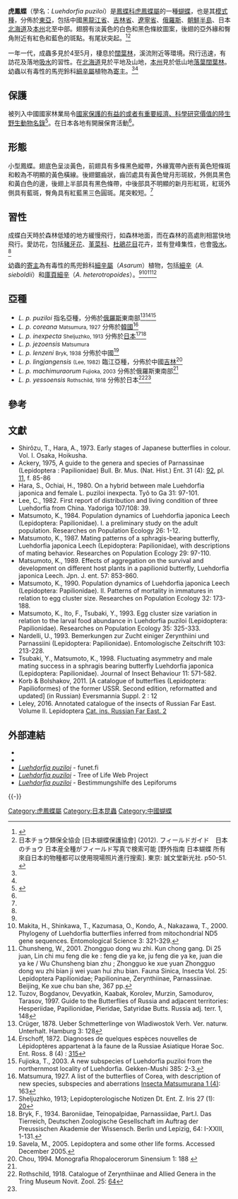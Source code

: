 {{NoteTA|G1=Butterfly}}
{{Speciesbox
| name = 虎鳳蝶
| fossil_range = {{fossilrange|6|0|earliest=}}<small>從新近紀[[中新世|中新世]]至今<ref name=c2015>Condamine, F. L., Rolland, J., Höhna, S., Sperling, F. A., & Sanmartín, I. (2018). Testing the role of the Red Queen and Court Jester as drivers of the macroevolution of Apollo butterflies. Systematic biology, 67(6), 940-964. {{en}}</ref></small>
| image = Insect Safari - lepidopteran 050.jpg
| image_width = 300px
| image_caption = 
| image2 = 
| image2_width = 300px
| image2_caption = 
| status = NE
| status_system = iucn3.1
| status_ref = 
| genus = Luehdorfia
| species = puziloi
| authority = (Erschoff, 1872)
| range_map = 
| range_map_width = 
| range_map_caption = 
| subdivision_ranks = 亞種
| subdivision = 共8個亞種，詳閱正文。
| synonyms = 
* ''Thais puziloi'' <small>Erschoff, 1872</small>
}}

'''虎鳳蝶'''（學名：''Luehdorfia puziloi''）是[[鳳蝶科|鳳蝶科]][[虎鳳蝶屬|虎鳳蝶屬]]的一種[[蝴蝶|蝴蝶]]，也是其[[模式種|模式種]]，分佈於[[東亞|東亞]]，包括中國[[黑龍江省|黑龍江省]]、[[吉林省|吉林省]]、[[遼寧省|遼寧省]]、[[俄羅斯|俄羅斯]]、[[朝鮮半島|朝鮮半島]]、日本[[北海道|北海道]]及[[本州|本州]]北至中部。翅膀有淡黃色的白色和黑色條紋圖案，後翅的亞外緣和臀角附近有紅色和藍色的斑點。有尾狀突起。<ref name=c2017>{{Cite book|author=武春生、徐堉峯|title=中國蝴蝶圖鑑（全4冊）|publisher=海峡书局|date=2017|ISBN=9787556703029|page=237-238}}</ref><ref name=j2012>日本チョウ類保全協会 [日本蝴蝶保護協會] (2012). フィールドガイド　日本のチョウ 日本産全種がフィールド写真で検索可能 [野外指南 日本蝴蝶 所有來自日本的物種都可以使用現場照片進行搜索]. 東京: 誠文堂新光社. p50-51. {{ja}}</ref>

一年一代，成蟲多見於4至5月，棲息於[[闊葉林|闊葉林]]，溪流附近等環境。飛行迅速，有訪花及落地[[吸水|吸水]]的習性。在[[北海道|北海道]]見於平地及山地，[[本州|本州]]見於低山地[[落葉闊葉林|落葉闊葉林]]。幼蟲以有毒性的馬兜鈴科[[細辛屬|細辛屬]]植物為[[寄主|寄主]]。<ref name=c2017/><ref name=j2012/>

== 保護 ==
被列入中國國家林業局令[[國家保護的有益的或者有重要經濟、科學研究價值的陸生野生動物名錄|國家保護的有益的或者有重要經濟、科學研究價值的陸生野生動物名錄]]<ref name=c2006>{{Cite book | author = 寿建新 周尧 李宇飞 | title = 世界蝴蝶分類名錄 | location = 中國 | publisher = 陝西科學技術出版社 | date = 2006-04-01 | ISBN = 9787536936768 | page = 21 | language= zh-hans }}</ref>。在日本各地有開展保育活動<ref name=j2012/>。

== 形態 ==
小型鳳蝶。翅底色呈淡黃色，前翅具有多條黑色縱帶，外緣寬帶內嵌有黃色短條斑和較為不明顯的黃色橫線。後翅鋸齒狀，齒凹處具有黃色彎月形斑紋，外側具黑色和黃白色的邊，後翅上半部具有黑色條帶，中後部具不明顯的新月形紅斑，紅斑外側具有藍斑，臀角具有紅藍黑三色圓斑。尾突較短。<ref name=c2017/>

== 習性 ==
成蝶白天時於森林低矮的地方緩慢飛行，如森林地面，而在森林的高處則相當快地飛行。愛訪花，包括[[豬牙花|豬牙花]]、[[堇菜科|堇菜科]]、[[杜鵑花目|杜鵑花目]]花卉，並有登峰集性，也會[[吸水|吸水]]。<ref name=j2012/>

幼蟲的[[寄主|寄主]]為有毒性的馬兜鈴科[[細辛屬|細辛屬]]（''Asarum''）植物，包括[[細辛|細辛]]（''A. sieboldii''）和[[庫頁細辛|庫頁細辛]]（''A. heterotropoides''）。<ref name=j2012/><ref>Makita, H., Shinkawa, T., Kazumasa, O., Kondo, A., Nakazawa, T., 2000. Phylogeny of Luehdorfia butterflies inferred from mitochondrial ND5 gene sequences. Entomological Science 3: 321-329.</ref><ref>Chunsheng, W., 2001. Zhongguo dong wu zhi. Kun chong gang. Di 25 juan, Lin chi mu feng die ke : feng die ya ke, ju feng die ya ke, juan die ya ke / Wu Chunsheng bian zhu ; Zhongguo ke xue yuan Zhongguo dong wu zhi bian ji wei yuan hui zhu bian. Fauna Sinica, Insecta Vol. 25: Lepidoptera Papilionidae; Papilioninae, Zerynthiinae, Parnassiinae. Beijing, Ke xue chu ban she, 367 pp.</ref><ref>Tuzov, Bogdanov, Devyatkin, Kaabak, Korolev, Murzin, Samodurov, Tarasov, 1997. Guide to the Butterflies of Russia and adjacent territories: Hesperiidae, Papilionidae, Pieridae, Satyridae Butts. Russia adj. terr. 1, 148</ref>

== 亞種 ==
* ''L. p. puziloi'' 指名亞種，分佈於[[俄羅斯|俄羅斯]]東南部<ref>Crüger, 1878. Ueber Schmetterlinge von Wladiwostok Verh. Ver. naturw. Unterhalt. Hamburg 3: 128</ref><ref>Erschoff, 1872. Diagnoses de quelques espèces nouvelles de Lépidoptères appartenat à la faune de la Russiae Asiatique Horae Soc. Ent. Ross. 8 (4) : [https://archive.org/stream/horaesocietatise8187russ#page/315/mode/1up 315]</ref><ref name=f2003>Fujioka, T., 2003. A new subspecies of Luehdorfia puziloi from the northernmost locality of Luehdorfia. Gekken-Mushi 385: 2-3.</ref>
* ''L. p. coreana'' <small>Matsumura, 1927</small> 分佈於[[韓國|韓國]]<ref>Matsumura, 1927. A list of the butterflies of Corea, with description of new species, subspecies and aberrations [http://hdl.handle.net/2115/9119 Insecta Matsumurana 1 (4)]: 163</ref>
* ''L. p. inexpecta'' <small>Sheljuzhko, 1913</small> 分佈於[[日本|日本]]<ref>Sheljuzhko, 1913; Lepidopterologische Notizen Dt. Ent. Z. Iris 27 (1): [https://archive.org/stream/deutscheentomolo27141913ento#page/n23/mode/1up 20]</ref><ref name=b1934>Bryk, F., 1934. Baroniidae, Teinopalpidae, Parnassiidae, Part.I. Das Tierreich, Deutschen Zoologische Gesellschaft im Auftrag der Preussischen Akademie der Wissensch. Berlin und Lepizig, 64: I-XXIII, 1-131.</ref>
* ''L. p. jezoensis'' <small>Matsumura</small>
* ''L. p. lenzeni'' <small>Bryk, 1938</small> 分佈於中國<ref>Savela, M., 2005. Lepidoptera and some other life forms. Accessed December 2005.</ref>
* ''L. p. lingjangensis'' <small>(Lee, 1982)</small> 臨江亞種，分佈於中國[[吉林|吉林]]<ref>Chou, 1994. Monografia Rhopalocerorum Sinensium 1: 188 {{zh-hans}}</ref>
* ''L. p. machimuraorum'' <small>Fujioka, 2003</small> 分佈於俄羅斯東南部<ref name=f2003/>
* ''L. p. yessoensis'' <small>Rothschild, 1918</small> 分佈於日本<ref>Rothschild, 1918. Catalogue of Zerynthiinae and Allied Genera in the Tring Museum Novit. Zool. 25: [https://archive.org/stream/novitateszoologi25lond#page/64/mode/1up 64]</ref><ref name=b1934/>

== 參考 ==
{{reflist|}}

== 文獻 ==
* Shirôzu, T., Hara, A., 1973. Early stages of Japanese butterflies in colour. Vol. I. Osaka, Hoikusha.
* Ackery, 1975, A guide to the genera and species of Parnassinae (Lepidoptera : Papilionidae) Bull. Br. Mus. (Nat. Hist.) Ent. 31 (4): [https://archive.org/stream/bulletinofbritis31entolond#page/92/mode/1up 92], pl. [https://archive.org/stream/bulletinofbritis31entolond#page/n166/mode/1up 11], f. 85-86
* Hara, S., Ochiai, H., 1980. On a hybrid between male Luehdorfia japonica and female L. puziloi inexpecta. Tyô to Ga 31: 97-101.
* Lee, C., 1982. First report of distribution and living condition of three Luehdorfia from China. Yadoriga 107/108: 39.
* Matsumoto, K., 1984. Population dynamics of Luehdorfia japonica Leech (Lepidoptera: Papilionidae). I. a preliminary study on the adult population. Researches on Population Ecology 26: 1-12.
* Matsumoto, K., 1987. Mating patterns of a sphragis-bearing butterfly, Luehdorfia japonica Leech (Lepidoptera: Papilionidae), with descriptions of mating behavior. Researches on Population Ecology 29: 97-110.
* Matsumoto, K., 1989. Effects of aggregation on the survival and development on different host plants in a papilionid butterfly, Luehdorfia japonica Leech. Jpn. J. ent. 57: 853-860.
* Matsumoto, K., 1990. Population dynamics of Luehdorfia japonica Leech (Lepidoptera: Papilionidae). II. Patterns of mortality in immatures in relation to egg cluster size. Researches on Population Ecology 32: 173-188.
* Matsumoto, K., Ito, F., Tsubaki, Y., 1993. Egg cluster size variation in relation to the larval food abundance in Luehdorfia puziloi (Lepidoptera: Papilionidae). Researches on Population Ecology 35: 325-333.
* Nardelli, U., 1993. Bemerkungen zur Zucht einiger Zerynthiini und Parnassiini (Lepidoptera: Papilionidae). Entomologische Zeitschrift 103: 213-228.
* Tsubaki, Y., Matsumoto, K., 1998. Fluctuating asymmetry and male mating success in a sphragis bearing butterfly Luehdorfia japonica (Lepidoptera: Papilionidae). Journal of Insect Behaviour 11: 571-582.
* Korb & Bolshakov, 2011. [A catalogue of butterflies (Lepidoptera: Papilioformes) of the former USSR. Second edition, reformatted and updated] (in Russian) Eversmannia Suppl. 2 : 12
* Leley, 2016. Annotated catalogue of the insects of Russian Far East. Volume II. Lepidoptera [http://herba.msu.ru/shipunov/school/books/annotir_katalog_nasek_daln_vostoka_2016_2.pdf Cat. ins. Russian Far East. 2]{{Wayback|url=http://herba.msu.ru/shipunov/school/books/annotir_katalog_nasek_daln_vostoka_2016_2.pdf |date=20190720133705 }} {{ru}}

== 外部連結 ==
* {{Commonscat-inline|Luehdorfia puziloi}}
* {{Wikispecies-inline|Luehdorfia puziloi}}
* [https://www.nic.funet.fi/pub/sci/bio/life/insecta/lepidoptera/ditrysia/papilionoidea/papilionidae/parnassiinae/luehdorfia/#puziloi ''Luehdorfia puziloi'']{{Wayback|url=https://www.nic.funet.fi/pub/sci/bio/life/insecta/lepidoptera/ditrysia/papilionoidea/papilionidae/parnassiinae/luehdorfia/#puziloi |date=20201207212115 }} - funet.fi {{en}}
* [http://tolweb.org/Luehdorfia_puziloi/65406 ''Luehdorfia puziloi'']{{Wayback|url=http://tolweb.org/Luehdorfia_puziloi/65406 |date=20201028033449 }} - Tree of Life Web Project {{en}}
* [http://www.lepiforum.de/lepiwiki.pl?Luehdorfia_Puziloi ''Luehdorfia puziloi'']{{Wayback|url=http://www.lepiforum.de/lepiwiki.pl?Luehdorfia_Puziloi |date=20200215185833 }} - Bestimmungshilfe des Lepiforums {{de}}
{{Taxonbar}}
{{-}}
{{虎鳳蝶屬|state=expanded}}
[[Category:虎鳳蝶屬|Category:虎鳳蝶屬]]
[[Category:日本昆蟲|Category:日本昆蟲]]
[[Category:中國蝴蝶|Category:中國蝴蝶]]